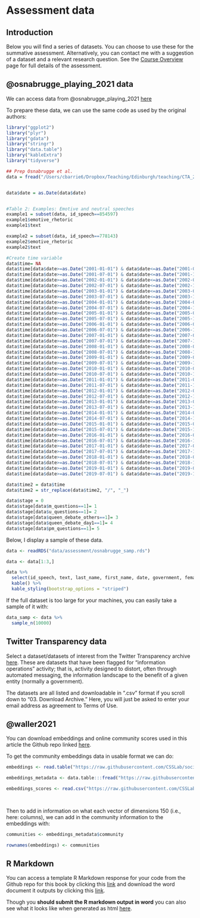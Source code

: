 # Assessment data

## Introduction

Below you will find a series of datasets. You can choose to use these for the summative assessment. Alternatively, you can contact me with a suggestion of a dataset and a relevant research question. See the [Course Overview](https://cjbarrie.github.io/CTA-ED/course-overview.html) page for full details of the assessment.

## @osnabrugge_playing_2021 data

We can access data from @osnabrugge_playing_2021 [here](https://dataverse.harvard.edu/dataset.xhtml?persistentId=doi:10.7910/DVN/QDTLYV)

To prepare these data, we can use the same code as used by the original authors:

```r
library("ggplot2")
library("plyr")
library("gdata")
library("stringr")
library("data.table")
library("kableExtra")
library("tidyverse")
```

```r
## Prep Osnabrugge et al. 
data = fread("/Users/cbarrie6/Dropbox/Teaching/Edinburgh/teaching/CTA_21-22/assessment/data/uk_data.csv", encoding="UTF-8")


data$date = as.Date(data$date)


#Table 2: Examples: Emotive and neutral speeches
example1 = subset(data, id_speech==854597)
example1$emotive_rhetoric
example1$text

example2 = subset(data, id_speech==778143)
example2$emotive_rhetoric
example2$text

#Create time variable
data$time= NA
data$time[data$date>=as.Date("2001-01-01") & data$date<=as.Date("2001-06-30")] = "01/1"
data$time[data$date>=as.Date("2001-07-01") & data$date<=as.Date("2001-12-31")] = "01/2"
data$time[data$date>=as.Date("2002-01-01") & data$date<=as.Date("2002-06-30")] = "02/1"
data$time[data$date>=as.Date("2002-07-01") & data$date<=as.Date("2002-12-31")] = "02/2"
data$time[data$date>=as.Date("2003-01-01") & data$date<=as.Date("2003-06-30")] = "03/1"
data$time[data$date>=as.Date("2003-07-01") & data$date<=as.Date("2003-12-31")] = "03/2"
data$time[data$date>=as.Date("2004-01-01") & data$date<=as.Date("2004-06-30")] = "04/1"
data$time[data$date>=as.Date("2004-07-01") & data$date<=as.Date("2004-12-31")] = "04/2"
data$time[data$date>=as.Date("2005-01-01") & data$date<=as.Date("2005-06-30")] = "05/1"
data$time[data$date>=as.Date("2005-07-01") & data$date<=as.Date("2005-12-31")] = "05/2"
data$time[data$date>=as.Date("2006-01-01") & data$date<=as.Date("2006-06-30")] = "06/1"
data$time[data$date>=as.Date("2006-07-01") & data$date<=as.Date("2006-12-31")] = "06/2"
data$time[data$date>=as.Date("2007-01-01") & data$date<=as.Date("2007-06-30")] = "07/1"
data$time[data$date>=as.Date("2007-07-01") & data$date<=as.Date("2007-12-31")] = "07/2"
data$time[data$date>=as.Date("2008-01-01") & data$date<=as.Date("2008-06-30")] = "08/1"
data$time[data$date>=as.Date("2008-07-01") & data$date<=as.Date("2008-12-31")] = "08/2"
data$time[data$date>=as.Date("2009-01-01") & data$date<=as.Date("2009-06-30")] = "09/1"
data$time[data$date>=as.Date("2009-07-01") & data$date<=as.Date("2009-12-31")] = "09/2"
data$time[data$date>=as.Date("2010-01-01") & data$date<=as.Date("2010-06-30")] = "10/1"
data$time[data$date>=as.Date("2010-07-01") & data$date<=as.Date("2010-12-31")] = "10/2"
data$time[data$date>=as.Date("2011-01-01") & data$date<=as.Date("2011-06-30")] = "11/1"
data$time[data$date>=as.Date("2011-07-01") & data$date<=as.Date("2011-12-31")] = "11/2"
data$time[data$date>=as.Date("2012-01-01") & data$date<=as.Date("2012-06-30")] = "12/1"
data$time[data$date>=as.Date("2012-07-01") & data$date<=as.Date("2012-12-31")] = "12/2"
data$time[data$date>=as.Date("2013-01-01") & data$date<=as.Date("2013-06-30")] = "13/1"
data$time[data$date>=as.Date("2013-07-01") & data$date<=as.Date("2013-12-31")] = "13/2"
data$time[data$date>=as.Date("2014-01-01") & data$date<=as.Date("2014-06-30")] = "14/1"
data$time[data$date>=as.Date("2014-07-01") & data$date<=as.Date("2014-12-31")] = "14/2"
data$time[data$date>=as.Date("2015-01-01") & data$date<=as.Date("2015-06-30")] = "15/1"
data$time[data$date>=as.Date("2015-07-01") & data$date<=as.Date("2015-12-31")] = "15/2"
data$time[data$date>=as.Date("2016-01-01") & data$date<=as.Date("2016-06-30")] = "16/1"
data$time[data$date>=as.Date("2016-07-01") & data$date<=as.Date("2016-12-31")] = "16/2"
data$time[data$date>=as.Date("2017-01-01") & data$date<=as.Date("2017-06-30")] = "17/1"
data$time[data$date>=as.Date("2017-07-01") & data$date<=as.Date("2017-12-31")] = "17/2"
data$time[data$date>=as.Date("2018-01-01") & data$date<=as.Date("2018-06-30")] = "18/1"
data$time[data$date>=as.Date("2018-07-01") & data$date<=as.Date("2018-12-31")] = "18/2"
data$time[data$date>=as.Date("2019-01-01") & data$date<=as.Date("2019-06-30")] = "19/1"
data$time[data$date>=as.Date("2019-07-01") & data$date<=as.Date("2019-12-31")] = "19/2"

data$time2 = data$time
data$time2 = str_replace(data$time2, "/", "_")

data$stage = 0
data$stage[data$m_questions==1]= 1
data$stage[data$u_questions==1]= 2
data$stage[data$queen_debate_others==1]= 3
data$stage[data$queen_debate_day1==1]= 4
data$stage[data$pm_questions==1]= 5

```

Below, I display a sample of these data.

```r

data <- readRDS("data/assessment/osnabrugge_samp.rds")

```

```r

data <- data[1:3,]

data %>%
  select(id_speech, text, last_name, first_name, date, government, female, age) %>%
  kable() %>%
  kable_styling(bootstrap_options = "striped")
```

If the full dataset is too large for your machines, you can easily take a sample of it with:

```r

data_samp <- data %>%
  sample_n(10000)

```

## Twitter Transparency data

Select a dataset/datasets of interest from the Twitter Transparency archive [here](https://transparency.twitter.com/en/reports/information-operations.html). These are datasets that have been flagged for "information operations" activity; that is, activity designed to distort, often through automated messaging, the information landscape to the benefit of a given entity (normally a government).

The datasets are all listed and downloadable in ".csv" format if you scroll down to "03. Download Archive." Here, you will just be asked to enter your email address as agreement to Terms of Use.

## @waller2021

You can download embeddings and online community scores used in this article the Github repo linked [here](https://github.com/CSSLab/social-dimensions).

To get the community embeddings data in usable format we can do:

```r

embeddings <- read.table("https://raw.githubusercontent.com/CSSLab/social-dimensions/main/data/embedding-vectors.tsv")

embeddings_metadata <- data.table:::fread("https://raw.githubusercontent.com/CSSLab/social-dimensions/main/data/embedding-metadata.tsv")

embeddings_scores <- read.csv("https://raw.githubusercontent.com/CSSLab/social-dimensions/main/data/scores.csv")

                    
```

Then to add in information on what each vector of dimensions 150 (i.e., here: columns), we can add in the community information to the embeddings with:

```r
communities <- embeddings_metadata$community

rownames(embeddings) <- communities
```

## R Markdown

You can access a template R Markdown response for your code from the Github repo for this book by clicking this [link](https://raw.githubusercontent.com/cjbarrie/CTA-ED/main/data/assessment/CTA_example.Rmd?raw=true) and download the word document it outputs by clicking this [link](https://github.com/cjbarrie/CTA-ED/blob/main/data/assessment/CTA_example.docx?raw=true).

Though you **should submit the R markdown output in word** you can also see what it looks like when generated as html [here](https://raw.githack.com/cjbarrie/CTA-ED/main/data/assessment/CTA_example.html).
